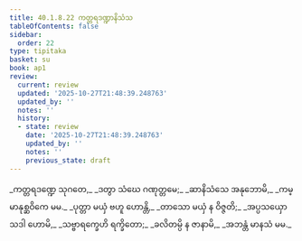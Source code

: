```yaml
---
title: 40.1.8.22 ကတ္တရဒဏ္ဍာနိသံသ
tableOfContents: false
sidebar:
  order: 22
type: tipitaka
basket: su
book: ap1
review:
  current: review
  updated: '2025-10-27T21:48:39.248763'
  updated_by: ''
  notes: ''
  history:
  - state: review
    date: '2025-10-27T21:48:39.248763'
    updated_by: ''
    notes: ''
    previous_state: draft
---
```



<ReviewStatus review={frontmatter.review} showDetails={true} />

<HypothesisAnnotation frontmatter={frontmatter} />

<DynamicBreadcrumb />

<Division number="149" book="ap1" e="ch" v="20" p="364">

<Paragraph number="4446" type="verses" book="ap1">
_ကတ္တရဒဏ္ဍေ သုဂတေ,_  
_ဒတွာ သံဃေ ဂဏုတ္တမေ;_  
_ဆာနိသံသေ အနုဘောမိ,_  
_ကမ္မာနုစ္ဆဝိကေ မမ._  

</Paragraph>

</Division>
<Division number="150" book="ap1" e="ch" v="20" p="364">

<Paragraph number="4447" type="verses" book="ap1">
_ပုတ္တာ မယှံ ဗဟူ ဟောန္တိ,_  
_တာသော မယှံ န ဝိဇ္ဇတိ;_  
_အပ္ပသယှော သဒါ ဟောမိ,_  
_သဗ္ဗာရက္ခေဟိ ရက္ခိတော;_  
_ခလိတမ္ပိ န ဇာနာမိ,_  
_အဘန္တံ မာနသံ မမ._
</Paragraph>
</Division>